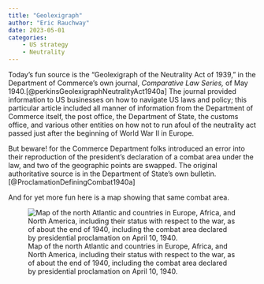 ```yaml
---
title: "Geolexigraph"
author: "Eric Rauchway"
date: 2023-05-01
categories:
    - US strategy
    - Neutrality
---
```


Today's fun source is the "Geolexigraph of the Neutrality Act of 1939," in the Department of Commerce's own journal, *Comparative Law Series,* of May 1940.[@perkinsGeolexigraphNeutralityAct1940a] The journal provided information to US businesses on how to navigate US laws and policy; this particular article included all manner of information from the Department of Commerce itself, the post office, the Department of State, the customs office, and various other entities on how not to run afoul of the neutrality act passed just after the beginning of World War II in Europe. 

But beware! for the Commerce Department folks introduced an error into their reproduction of the president's declaration of a combat area under the law, and two of the geographic points are swapped. The original authoritative source is in the Department of State's own bulletin.[@ProclamationDefiningCombat1940a]

And for yet more fun here is a map showing that same combat area.

![Map of the north Atlantic and countries in Europe, Africa, and North America, including their status with respect to the war, as of about the end of 1940, including the combat area declared by presidential proclamation on April 10, 1940.](zonemap.png)

